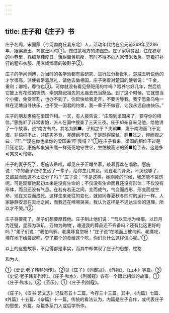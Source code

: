 ```yaml
---
---
---
```

title: 庄子和《庄子》书
---



庄子名周，宋国蒙（今河南商丘县东北）人，活动年代约在公元前369年至286年，跟梁惠王、齐宣王同时①。做过蒙地方的漆园吏。庄子家境贫困，住在狭窄的小巷里，靠编草鞋度日，饿得面黄肌瘦，有时不得不向人家借米救急，穿着打补钉的粗布衣服、用麻绳绑着的破鞋子②。

庄子的学问渊博，对当时的各学派都有些研究、进行过分析批判。楚威王听说他的才学很高，派使者带着厚礼，请他去做相国。庄子笑着对楚国的使者说：“千金，重利；卿相，尊位也③。可你就没有看见祭祀用的牛吗？喂养它好几年，然后给它披上有花纹的锦绣，牵到祭祀祖先的太庙去充当祭品。到了这个时候，它就想当个小猪，免受宰割，也办不到了。你赶快给我走开，不要污辱我。我宁愿象乌龟一样在泥塘自寻快乐，也不受一国君的约束，我一辈子不做官，让我永远自由快乐。”

庄子的朋友惠施在梁国作相。一天，有人报告说：“庄周到梁国来了，要夺你的相位。”惠施听了非常害怕，派人在国中搜查了三天三夜。庄子却亲自来见他，给他讲了一个故事，说“南方有鸟，其名为鹓■，子知之乎？夫鹓■，发于南海而飞于北海，非梧桐不止，非练实不食，非醴泉不饮。于是鸱得腐鼠，鹓■过之，仰而视之曰：‘吓’。”“现在你也拿你的梁国来‘吓’我吗？”①在庄子看来，梁国的相位不过是只死老鼠，惠施却象猫头鹰一样死死地守住它，生怕被高洁的鹓■抢了去，这是多可笑又可怜哪。

庄子的妻子死了，惠施去吊唁，却见庄子正蹲坐着，敲着瓦盆在唱歌。惠施说：“你的妻子跟你生活了一辈子，给你生儿育女。现在老而身死，不哭也够了，又鼓盆而歌这不太过分了吗？”庄子说：“不是这样。她刚死的时候，我怎能不哀伤呢。可是观察她起初本来是没有生命的；不仅没有生命而且还没有形体；不仅没有形体，而且还没有气息。在若有若无之间，变而成气，气变而成形，形变而成生命，现在又变而成死。这样生来死往的变化，就如同春夏秋冬四时的运行一样。人家静静安息在天地之间，而我还在啼啼哭哭，我认为这样是不通达生命的道理，所以才不哭。”②

庄子将要死了，弟子们想要厚葬他。庄子制止他们说：“‘吾以天地为棺槨，以日月为连璧，星辰为珠玑，万物为殉物’，难道我的葬品还不齐备吗？还有比这更好的吗？”弟子们说：“我怕乌鸦、老鹰啄食您呀！”庄子说“在地面上被乌鸦、老鹰吃，埋在地下给蝼蚁吃，夺了那个的食给这个吃，你们为什么这样偏心呢。”①

以上的这些故事，不见得都是事实，而其中却体现了庄子的思想、性格

和为人。

①《史记·老子韩非列传》。②见《庄子》《列御寇》、《外物》、《山木》等篇。③《史记·老子韩非列传》。《庄子·秋水》，《列御寇》各有一个跟此相似的故事。①《庄子·秋水》。②《至乐》。①《庄子·列御寇》。

《庄子》，《汉书·艺文志》记载有五十二篇，今存三十三篇。其中，《内篇》七篇、《外篇》十五篇、《杂篇》十一篇。传统的看法认为，内篇是庄子自作，或代表庄子的思想，外篇、杂篇多系门人或后学所作。